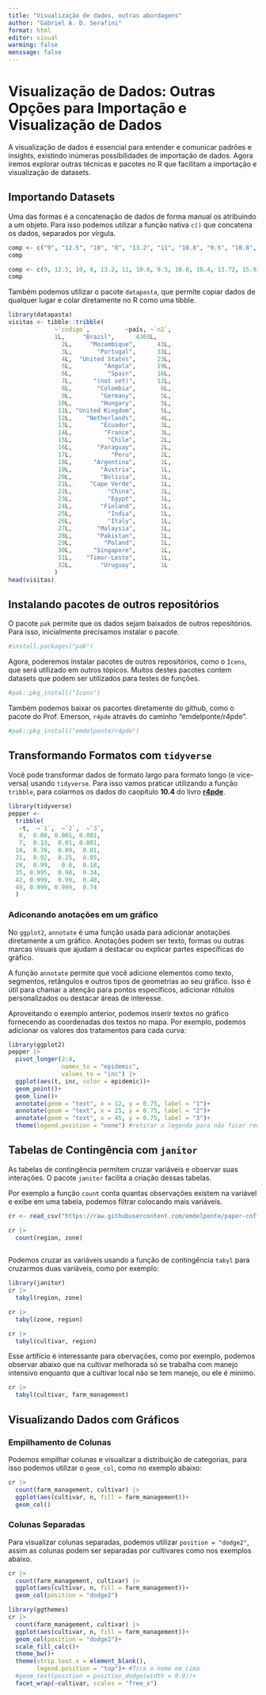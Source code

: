 ```yaml
---
title: "Visualização de dados, outras abordagens"
author: "Gabriel A. D. Serafini"
format: html
editor: visual
warming: false
menssage: false
---
```


# Visualização de Dados: Outras Opções para Importação e Visualização de Dados

A visualização de dados é essencial para entender e comunicar padrões e insights, existindo inúmeras possíbilidades de importação de dados. Agora iremos explorar outras técnicas e pacotes no R que facilitam a importação e visualização de datasets.

## Importando Datasets

Uma das formas é a concatenação de dados de forma manual os atribuindo a um objeto. Para isso podemos utilizar a função nativa `c()` que concatena os dados, separados por vírgula.

```r
comp <- c("9", "12.5", "10", "8", "13.2", "11", "10.8", "9.5", "10.8", "10.4", "13.72", "15.91", "15.7", "14.2", "15.9", "16.54", "18", "14.4", "16.41", "16")
comp

comp <- c(9, 12.5, 10, 8, 13.2, 11, 10.8, 9.5, 10.8, 10.4, 13.72, 15.91, 15.7, 14.2, 15.9, 16.54, 18, 14.4, 16.41, 16)
comp
```

Também podemos utilizar o pacote `datapasta`, que permite copiar dados de qualquer lugar e colar diretamente no R como uma tibble.

```r
library(datapasta)
visitas <- tibble::tribble(
             ~`codigo`,          ~país, ~`n2`,
             1L,     "Brazil",      4303L,
               2L,     "Mozambique",      43L,
               3L,       "Portugal",      33L,
               4L,  "United States",      23L,
               5L,         "Angola",      19L,
               6L,          "Spain",      16L,
               7L,      "(not set)",      12L,
               8L,       "Colombia",       8L,
               9L,        "Germany",       5L,
              10L,        "Hungary",       5L,
              11L, "United Kingdom",       5L,
              12L,    "Netherlands",       4L,
              13L,        "Ecuador",       3L,
              14L,         "France",       3L,
              15L,          "Chile",       2L,
              16L,       "Paraguay",       2L,
              17L,           "Peru",       2L,
              18L,      "Argentina",       1L,
              19L,        "Austria",       1L,
              20L,        "Bolivia",       1L,
              21L,     "Cape Verde",       1L,
              22L,          "China",       1L,
              23L,          "Egypt",       1L,
              24L,        "Finland",       1L,
              25L,          "India",       1L,
              26L,          "Italy",       1L,
              27L,       "Malaysia",       1L,
              28L,       "Pakistan",       1L,
              29L,         "Poland",       1L,
              30L,      "Singapore",       1L,
              31L,    "Timor-Leste",       1L,
              32L,        "Uruguay",       1L
             )
head(visitas)
```

## Instalando pacotes de outros repositórios

O pacote `pak` permite que os dados sejam baixados de outros repositórios. Para isso, inicialmente precisamos instalar o pacote.

```r
#install.packages("pak")
```

Agora, poderemos instalar pacotes de outros repositórios, como o `Icens`, que será utilizado em outros tópicos. Muitos destes pacotes contem datasets que podem ser utilizados para testes de funções.

```r
#pak::pkg_install("Icens")
```

Também podemos baixar os pacortes diretamente do github, como o pacote do Prof. Emerson, `r4pde` através do caminho "emdelponte/r4pde".

```r
#pak::pkg_install("emdelponte/r4pde")
```

## Transformando Formatos com `tidyverse`

Você pode transformar dados de formato largo para formato longo (e vice-versa) usando `tidyverse`. Para isso vamos praticar utilizando a função `tribble`, para colarmos os dados do caopítulo **10.4** do livro [**r4pde**](https://r4pde.net/temporal-fitting).

```r
library(tidyverse)
pepper <- 
  tribble(
   ~t,  ~`1`,  ~`2`,  ~`3`,
   0,  0.08, 0.001, 0.001,
   7,  0.13,  0.01, 0.001,
  14,  0.78,  0.09,  0.01,
  21,  0.92,  0.25,  0.05,
  28,  0.99,   0.8,  0.18,
  35, 0.995,  0.98,  0.34,
  42, 0.999,  0.99,  0.48,
  49, 0.999, 0.999,  0.74
  ) 
```

### Adiconando anotações em um gráfico

No `ggplot2`, `annotate` é uma função usada para adicionar anotações diretamente a um gráfico. Anotações podem ser texto, formas ou outras marcas visuais que ajudam a destacar ou explicar partes específicas do gráfico.

A função `annotate` permite que você adicione elementos como texto, segmentos, retângulos e outros tipos de geometrias ao seu gráfico. Isso é útil para chamar a atenção para pontos específicos, adicionar rótulos personalizados ou destacar áreas de interesse.

Aproveitando o exemplo anterior, podemos inserir textos no gráfico fornecendo as coordenadas dos textos no mapa. Por exemplo, podemos adicionar os valores dos tratamentos para cada curva:

```r
library(ggplot2)
pepper |> 
  pivot_longer(2:4,
               names_to = "epidemic",
               values_to = "inc") |> 
  ggplot(aes(t, inc, color = epidemic))+
  geom_point()+
  geom_line()+
  annotate(geom = "text", x = 12, y = 0.75, label = "1")+
  annotate(geom = "text", x = 25, y = 0.75, label = "2")+
  annotate(geom = "text", x = 45, y = 0.75, label = "3")+
  theme(legend.position = "none") #retirar a legenda para não ficar redundante
```

## Tabelas de Contingência com `janitor`

As tabelas de contingência permitem cruzar variáveis e observar suas interações. O pacote `janitor` facilita a criação dessas tabelas.

Por exemplo a função `count` conta quantas observações existem na variável e exibe em uma tabela, podemos filtrar colocando mais variáveis.

```r
cr <- read_csv("https://raw.githubusercontent.com/emdelponte/paper-coffee-rust-Ethiopia/master/data/survey_clean.csv")

cr |> 
  count(region, zone)
  
```

Podemos cruzar as variáveis usando a função de contingência `tabyl` para cruzarmos duas variáveis, como por exemplo:

```r
library(janitor)
cr |> 
  tabyl(region, zone)
```

```r
cr |> 
  tabyl(zone, region)
```

```r
cr |> 
  tabyl(cultivar, region)
```

Esse artifício é interessante para obervações, como por exemplo, podemos observar abaixo que na cultivar melhorada só se trabalha com manejo intensivo enquanto que a cultivar local não se tem manejo, ou ele é minimo.

```r
cr |> 
  tabyl(cultivar, farm_management)
```

## Visualizando Dados com Gráficos

### Empilhamento de Colunas

Podemos empilhar colunas e visualizar a distribuição de categorias, para isso podemos utilizar o `geom_col`, como no exemplo abaixo:

```r
cr |> 
  count(farm_management, cultivar) |> 
  ggplot(aes(cultivar, n, fill = farm_management))+
  geom_col()
```

### Colunas Separadas

Para visualizar colunas separadas, podemos utilizar `position = "dodge2"`, assim as colunas podem ser separadas por cultivares como nos exemplos abaixo.

```r
cr |> 
  count(farm_management, cultivar) |> 
  ggplot(aes(cultivar, n, fill = farm_management))+
  geom_col(position = "dodge2")
```

```r
library(ggthemes)
cr |> 
  count(farm_management, cultivar) |> 
  ggplot(aes(cultivar, n, fill = farm_management))+
  geom_col(position = "dodge2")+
  scale_fill_calc()+
  theme_bw()+
  theme(strip.text.x = element_blank(),
        legend.position = "top")+ #Tira o nome em cima
  #geom_text(position = position_dodge(width = 0.9))+
  facet_wrap(~cultivar, scales = "free_x")
```
